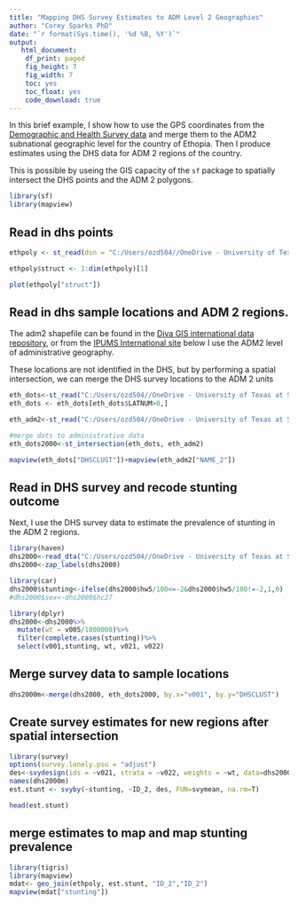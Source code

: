 ```yaml
---
title: "Mapping DHS Survey Estimates to ADM Level 2 Geographies"
author: "Corey Sparks PhD"
date: "`r format(Sys.time(), '%d %B, %Y')`"
output:
   html_document:
    df_print: paged
    fig_height: 7
    fig_width: 7
    toc: yes
    toc_float: yes
    code_download: true
---
```


In this brief example, I show how to use the GPS coordinates from the [Demographic and Health Survey data]() and merge them to the ADM2 subnational geographic level for the country of Ethopia. Then I produce estimates using the DHS data for ADM 2 regions of the country.

This is possible by useing the GIS capacity of the `sf` package to spatially intersect the DHS points and the ADM 2 polygons. 

```r
library(sf)
library(mapview)
```

## Read in dhs points
```r
ethpoly <- st_read(dsn = "C:/Users/ozd504//OneDrive - University of Texas at San Antonio//students/fikre/spatial_epi/ETH_adm2.shp")

ethpoly$struct <- 1:dim(ethpoly)[1]

plot(ethpoly["struct"])

```


## Read in dhs sample locations and ADM 2 regions.

The adm2 shapefile can be found in the [Diva GIS international data repository](https://www.diva-gis.org/gdata), or from the [IPUMS International site](https://international.ipums.org/international/gis_harmonized_2nd.shtml) below I use the ADM2 level of administrative geography. 

These locations are not identified in the DHS, but by performing a spatial intersection, we can merge the DHS survey locations to the ADM 2 units



```r
eth_dots<-st_read("C:/Users/ozd504//OneDrive - University of Texas at San Antonio//students//fikre/ethiopia_dhs/ETGE52FL/ETGE52FL.shp")
eth_dots <- eth_dots[eth_dots$LATNUM>0,]
```

```r
eth_adm2<-st_read("C:/Users/ozd504//OneDrive - University of Texas at San Antonio//students//fikre/spatial_epi/ETH_adm2.shp")
```

```r
#merge dots to administrative data
eth_dots2000<-st_intersection(eth_dots, eth_adm2)

mapview(eth_dots["DHSCLUST"])+mapview(eth_adm2["NAME_2"])
```

## Read in DHS survey and recode stunting outcome

Next, I use the DHS survey data to estimate the prevalence of stunting in the ADM 2 regions.


```r
library(haven)
dhs2000<-read_dta("C:/Users/ozd504//OneDrive - University of Texas at San Antonio//students//fikre/ethiopia_dhs/ETKR41DT/ETKR41FL.DTA")
dhs2000<-zap_labels(dhs2000)

library(car)
dhs2000$stunting<-ifelse(dhs2000$hw5/100<=-2&dhs2000$hw5/100!=-2,1,0)
#dhs2000$sex<-dhs2000$hc27

library(dplyr)
dhs2000<-dhs2000%>%
  mutate(wt = v005/1000000)%>%
  filter(complete.cases(stunting))%>%
  select(v001,stunting, wt, v021, v022)
```

## Merge survey data to sample locations

```r
dhs2000m<-merge(dhs2000, eth_dots2000, by.x="v001", by.y="DHSCLUST")

```


## Create survey estimates for new regions after spatial intersection

```r
library(survey)
options(survey.lonely.psu = "adjust")
des<-svydesign(ids = ~v021, strata = ~v022, weights = ~wt, data=dhs2000m)
names(dhs2000m)
est.stunt <- svyby(~stunting, ~ID_2, des, FUN=svymean, na.rm=T)

head(est.stunt)

```

## merge estimates to map and map stunting prevalence

```r
library(tigris)
library(mapview)
mdat<- geo_join(ethpoly, est.stunt, "ID_2","ID_2")
mapview(mdat["stunting"])


```
